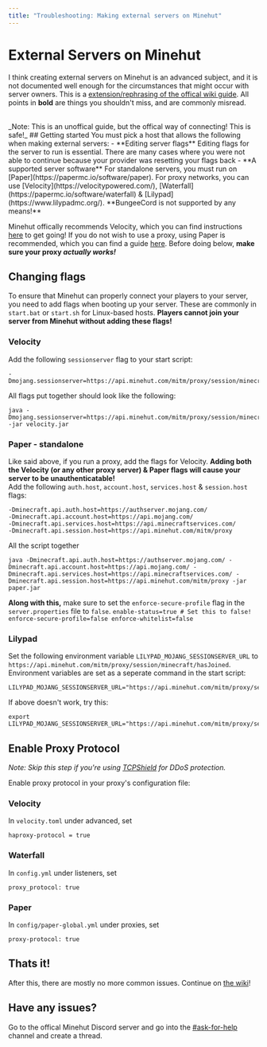 ```yaml
---
title: "Troubleshooting: Making external servers on Minehut"
---
```


# External Servers on Minehut
I think creating external servers on Minehut is an advanced subject, and it is not documented well enough for the circumstances that
might occur with server owners. This is a [extension/rephrasing of the offical wiki guide](https://minehut.wiki.gg/wiki/External). All points in **bold** are things you shouldn't miss, and are commonly misread.

<br/>
<Separator/>
_Note: This is an unoffical guide, but the offical way of connecting! This is safe!_
## Getting started
You must pick a host that allows the following when making external servers:
 - **Editing server flags** Editing flags for the server to run is essential. There are many cases where you were not able to continue because your provider was resetting your flags back
 - **A supported server software** For standalone servers, you must run on [Paper](https://papermc.io/software/paper). For proxy networks, you can use [Velocity](https://velocitypowered.com/), [Waterfall](https://papermc.io/software/waterfall) & [Lilypad](https://www.lilypadmc.org/). **BungeeCord is not supported by any means!**

Minehut offically recommends Velocity, which you can find instructions [here](https://docs.papermc.io/velocity/getting-started) to get going! If you do not wish to use a proxy, using Paper is recommended, which you can find a guide [here](https://docs.papermc.io/paper/getting-started).
Before doing below, **make sure your proxy _actually works!_**

## Changing flags
To ensure that Minehut can properly connect your players to your server, you need to add flags when booting up your server. These are commonly in `start.bat` or `start.sh` for Linux-based hosts. **Players cannot join your server from Minehut without adding these flags!**


### Velocity
Add the following `sessionserver` flag to your start script:
 ```
 -Dmojang.sessionserver=https://api.minehut.com/mitm/proxy/session/minecraft/hasJoined
 ```
  All flags put together should look like the following:
  ```
  java -Dmojang.sessionserver=https://api.minehut.com/mitm/proxy/session/minecraft/hasJoined -jar velocity.jar
  ```

### Paper - standalone
 Like said above, if you run a proxy, add the flags for Velocity. **Adding both the Velocity (or any other proxy server) & Paper flags will cause your server to be unauthenticatable!** <br/>
   Add the following `auth.host`, `account.host`, `services.host` & `session.host` flags:
   ```
   -Dminecraft.api.auth.host=https://authserver.mojang.com/
   -Dminecraft.api.account.host=https://api.mojang.com/
   -Dminecraft.api.services.host=https://api.minecraftservices.com/
   -Dminecraft.api.session.host=https://api.minehut.com/mitm/proxy
   ```
   All the script together
   ```
   java -Dminecraft.api.auth.host=https://authserver.mojang.com/ -Dminecraft.api.account.host=https://api.mojang.com/ -Dminecraft.api.services.host=https://api.minecraftservices.com/ -Dminecraft.api.session.host=https://api.minehut.com/mitm/proxy -jar paper.jar 
   ``` 
   **Along with this,** make sure to set the `enforce-secure-profile` flag in the `server.properties` file to `false`.
    ```
    enable-status=true
    # Set this to false!
    enforce-secure-profile=false
    enforce-whitelist=false
    ```


### Lilypad
Set the following environment variable `LILYPAD_MOJANG_SESSIONSERVER_URL` to `https://api.minehut.com/mitm/proxy/session/minecraft/hasJoined`. Environment variables are set as a seperate command in the start script:
```
LILYPAD_MOJANG_SESSIONSERVER_URL="https://api.minehut.com/mitm/proxy/session/minecraft/hasJoined"
```
If above doesn't work, try this:
```
export LILYPAD_MOJANG_SESSIONSERVER_URL="https://api.minehut.com/mitm/proxy/session/minecraft/hasJoined"
```

## Enable Proxy Protocol
_Note: Skip this step if you're using [TCPShield](https://tcpshield.com/) for DDoS protection._

Enable proxy protocol in your proxy's configuration file: 
### Velocity

In `velocity.toml` under advanced, set
```
haproxy-protocol = true
```
### Waterfall

In `config.yml` under listeners, set
```
proxy_protocol: true
```
### Paper

In `config/paper-global.yml` under proxies, set
```
proxy-protocol: true
```

## Thats it!
After this, there are mostly no more common issues. Continue on [the wiki](https://minehut.wiki.gg/wiki/External#Connect_Your_External_Server_Plan_on_Minehut)!

## Have any issues?
Go to the offical Minehut Discord server and go into the [#ask-for-help](https://discord.com/channels/239599059415859200/1014801630295760897) channel and create a thread.